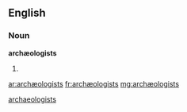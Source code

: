 ==English==

===Noun===
'''archæologists'''

# {{plural of|[[archæologist]]}}

[[Category:English terms spelled with Æ|archaeologists]]

[[ar:archæologists]]
[[fr:archæologists]]
[[mg:archæologists]]